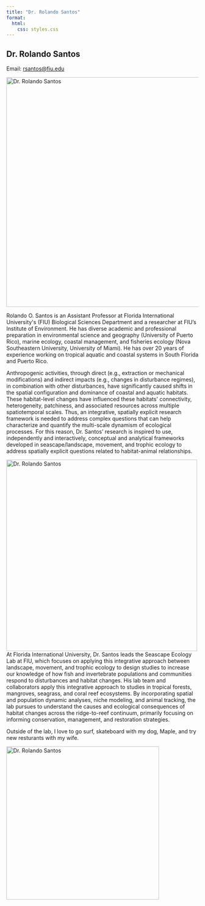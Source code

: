```yaml
---
title: "Dr. Rolando Santos"
format:
  html:
    css: styles.css
---
```


```{=html}
<div class="centered-content-rolo">
  <h2>Dr. Rolando Santos</h2>
  <p>Email: <a href="mailto:rsantos@fiu.edu">rsantos@fiu.edu</a></p>
  <img src="images/rolo.jpg" alt="Dr. Rolando Santos" height="600" id="rolo1"/>
  <p>Rolando O. Santos is an Assistant Professor at Florida International University's (FIU) Biological Sciences Department and a researcher at FIU’s Institute of Environment.  He has diverse academic and professional preparation in environmental science and geography (University of Puerto Rico), marine ecology, coastal management, and fisheries ecology (Nova Southeastern University, University of Miami). He has over 20 years of experience working on tropical aquatic and coastal systems in South Florida and Puerto Rico.</p>
    <p>Anthropogenic activities, through direct (e.g., extraction or mechanical modifications) and indirect impacts (e.g., changes in disturbance regimes), in combination with other disturbances, have significantly caused shifts in the spatial configuration and dominance of coastal and aquatic habitats. These habitat-level changes have influenced these habitats' connectivity, heterogeneity, patchiness, and associated resources across multiple spatiotemporal scales. Thus, an integrative, spatially explicit research framework is needed to address complex questions that can help characterize and quantify the multi-scale dynamism of ecological processes. For this reason, Dr. Santos’ research is inspired to use, independently and interactively, conceptual and analytical frameworks developed in seascape/landscape, movement, and trophic ecology to address spatially explicit questions related to habitat-animal relationships.</p>
  <p><img src="images/rolo2.jpg" alt="Dr. Rolando Santos" height="500" id="rolo2"/>At Florida International University, Dr. Santos leads the Seascape Ecology Lab at FIU, which focuses on applying this integrative approach between landscape, movement, and trophic ecology to design studies to increase our knowledge of how fish and invertebrate populations and communities respond to disturbances and habitat changes. His lab team and collaborators apply this integrative approach to studies in tropical forests, mangroves, seagrass, and coral reef ecosystems. By incorporating spatial and population dynamic analyses, niche modeling, and animal tracking, the lab pursues to understand the causes and ecological consequences of habitat changes across the ridge-to-reef continuum, primarily focusing on informing conservation, management, and restoration strategies. </p>
  <p>Outside of the lab, I love to go surf, skateboard with my dog, Maple, and try new resturants with my wife. </p>
<img src="images/rolo3.heic" alt="Dr. Rolando Santos" height="400" id="rolo3"/>
```
